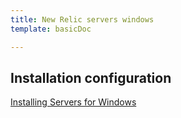 ```yaml
---
title: New Relic servers windows
template: basicDoc

---
```


## Installation configuration

[Installing Servers for Windows](/docs/servers/new-relic-servers-windows/installation-configuration/installing-servers-windows)
